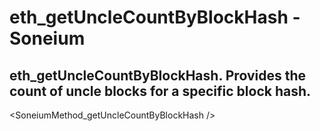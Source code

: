 # eth_getUncleCountByBlockHash - Soneium

## eth_getUncleCountByBlockHash. Provides the count of uncle blocks for a specific block hash.


<SoneiumMethod_getUncleCountByBlockHash />
